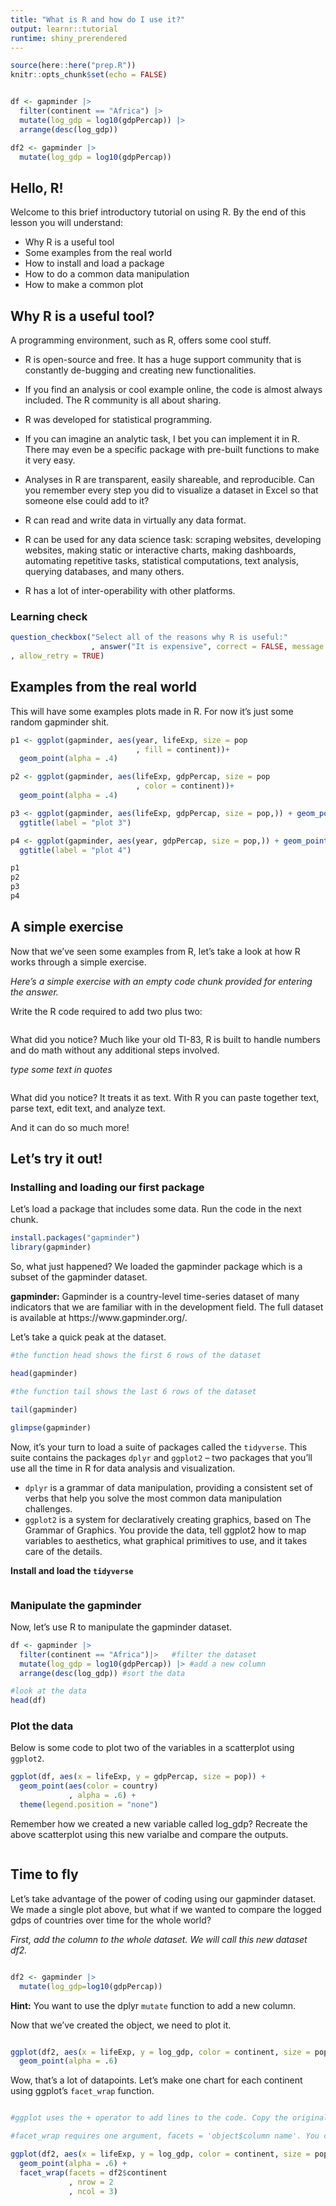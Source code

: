 ```yaml
---
title: "What is R and how do I use it?"
output: learnr::tutorial
runtime: shiny_prerendered
---
```


```r
source(here::here("prep.R"))
knitr::opts_chunk$set(echo = FALSE)


df <- gapminder |>
  filter(continent == "Africa") |>
  mutate(log_gdp = log10(gdpPercap)) |>
  arrange(desc(log_gdp))

df2 <- gapminder |>
  mutate(log_gdp = log10(gdpPercap))
```

## Hello, R!

Welcome to this brief introductory tutorial on using R. By the end of this lesson you will understand:

-   Why R is a useful tool
-   Some examples from the real world
-   How to install and load a package
-   How to do a common data manipulation
-   How to make a common plot

## Why R is a useful tool?

A programming environment, such as R, offers some cool stuff.

-   R is open-source and free. It has a huge support community that is constantly de-bugging and creating new functionalities.

-   If you find an analysis or cool example online, the code is almost always included. The R community is all about sharing.

-   R was developed for statistical programming.

-   If you can imagine an analytic task, I bet you can implement it in R. There may even be a specific package with pre-built functions to make it very easy.

-   Analyses in R are transparent, easily shareable, and reproducible. Can you remember every step you did to visualize a dataset in Excel so that someone else could add to it?

-   R can read and write data in virtually any data format.

-   R can be used for any data science task: scraping websites, developing websites, making static or interactive charts, making dashboards, automating repetitive tasks, statistical computations, text analysis, querying databases, and many others.

-   R has a lot of inter-operability with other platforms.

### Learning check
```r
question_checkbox("Select all of the reasons why R is useful:"
                  , answer("It is expensive", correct = FALSE, message = "It is the opposite of expensive."), answer("It can read and write data in virtually any format", correct = TRUE), answer("It promotes transparency in the analytical process", correct = TRUE), answer("It loves me", correct = FALSE, message = "R loves no one."), answer("It was developed specifically for statistics", correct = TRUE), answer("It provides a lot of options for a data scientist", correct = TRUE)
, allow_retry = TRUE)
```

## Examples from the real world

This will have some examples plots made in R. For now it's just some random gapminder shit.

```r

p1 <- ggplot(gapminder, aes(year, lifeExp, size = pop
                            , fill = continent))+
  geom_point(alpha = .4)

p2 <- ggplot(gapminder, aes(lifeExp, gdpPercap, size = pop
                            , color = continent))+
  geom_point(alpha = .4)

p3 <- ggplot(gapminder, aes(lifeExp, gdpPercap, size = pop,)) + geom_point(alpha = .4) +
  ggtitle(label = "plot 3")

p4 <- ggplot(gapminder, aes(year, gdpPercap, size = pop,)) + geom_point(alpha = .4) +
  ggtitle(label = "plot 4")

p1
p2
p3
p4

```

## A simple exercise


Now that we've seen some examples from R, let's take a look at how R works through a simple exercise.


*Here's a simple exercise with an empty code chunk provided for entering the answer.*

Write the R code required to add two plus two:

```r

```

What did you notice? Much like your old TI-83, R is built to handle numbers and do math without any additional steps involved.

*type some text in quotes*

```r

```

What did you notice? It treats it as text. With R you can paste together text, parse text, edit text, and analyze text.

And it can do so much more!


## Let's try it out!

### Installing and loading our first package

Let's load a package that includes some data. Run the code in the next chunk.

```r

install.packages("gapminder")
library(gapminder)
```

So, what just happened? We loaded the gapminder package which is a subset of the gapminder dataset.

**gapminder:** Gapminder is a country-level time-series dataset of many indicators that we are familiar with in the development field. The full dataset is available at https://www.gapminder.org/. 

Let's take a quick peak at the dataset.

```r
#the function head shows the first 6 rows of the dataset

head(gapminder)

#the function tail shows the last 6 rows of the dataset

tail(gapminder)

glimpse(gapminder)
```


Now, it's your turn to load a suite of packages called the `tidyverse`. This suite contains the packages `dplyr` and `ggplot2` -- two packages that you'll use all the time in R for data analysis and visualization.

-   `dplyr` is a grammar of data manipulation, providing a consistent set of verbs that help you solve the most common data manipulation challenges.
-   `ggplot2` is a system for declaratively creating graphics, based on The Grammar of Graphics. You provide the data, tell ggplot2 how to map variables to aesthetics, what graphical primitives to use, and it takes care of the details.

**Install and load the `tidyverse`**

```r



```

### Manipulate the gapminder

Now, let's use R to manipulate the gapminder dataset.

```r

df <- gapminder |>
  filter(continent == "Africa")|>   #filter the dataset
  mutate(log_gdp = log10(gdpPercap)) |> #add a new column
  arrange(desc(log_gdp)) #sort the data

#look at the data
head(df)

```

### Plot the data
Below is some code to plot two of the variables in a scatterplot using `ggplot2`. 

```r


ggplot(df, aes(x = lifeExp, y = gdpPercap, size = pop)) +
  geom_point(aes(color = country)
             , alpha = .6) +
  theme(legend.position = "none")

```

Remember how we created a new variable called log_gdp? Recreate the above scatterplot using this new varialbe and compare the outputs.

```r

```

## Time to fly

Let's take advantage of the power of coding using our gapminder dataset. We made a single plot above, but what if we wanted to compare the logged gdps of countries over time for the whole world?

*First, add the column to the whole dataset. We will call this new dataset df2.*

```r


```

```r
df2 <- gapminder |>
  mutate(log_gdp=log10(gdpPercap))

```
<div id="filter-hint">
**Hint:** You want to use the dplyr `mutate` function to add a new column.
</div>

Now that we've created the object, we need to plot it.

```r


```

```r

ggplot(df2, aes(x = lifeExp, y = log_gdp, color = continent, size = pop)) +
  geom_point(alpha = .6)

```

Wow, that's a lot of datapoints. Let's make one chart for each continent using ggplot's `facet_wrap` function.

```r


```

```r

#ggplot uses the + operator to add lines to the code. Copy the original plot text and add a + before a new line for facet_wrap(). 

#facet_wrap requires one argument, facets = 'object$column name'. You can specify how many rows or columns you want with nrow = and ncol = 

```

```r

ggplot(df2, aes(x = lifeExp, y = log_gdp, color = continent, size = pop)) +
  geom_point(alpha = .6) +
  facet_wrap(facets = df2$continent
             , nrow = 2
             , ncol = 3)

```